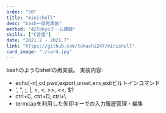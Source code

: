 ```yaml
---
order: "50"
title: "minishell"
desc: "bash一部再実装"
method: "42Tokyoチーム課題"
skills: ["C言語"]
date: "2021.2 - 2021.7"
link: "https://github.com/takashi247/minishell"
card_image: "./card.jpg"
---
```


bashのようなshellの再実装。
実装内容:
* echo[-n],cd,pwd,export,unset,env,exitビルトインコマンド
* ', ", ;, |, >, <, >>, <<, $?
* ctrl+C, ctrl+D, ctrl+\
* termcapを利用した矢印キーでの入力履歴管理・編集
